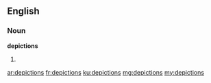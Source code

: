 ==English==

===Noun===
'''depictions'''

# {{plural of|depiction}}

[[ar:depictions]]
[[fr:depictions]]
[[ku:depictions]]
[[mg:depictions]]
[[my:depictions]]